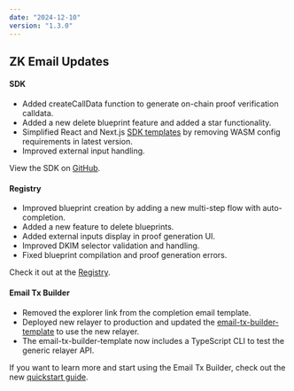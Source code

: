 ```yaml
---
date: "2024-12-10"
version: "1.3.0"
---
```


## ZK Email Updates

#### SDK
- Added createCallData function to generate on-chain proof verification calldata.
- Added a new delete blueprint feature and added a star functionality.
- Simplified React and Next.js [SDK templates](https://github.com/zkemail/sdk-templates/) by removing WASM config requirements in latest version.
- Improved external input handling.

View the SDK on [GitHub](https://github.com/zkemail/zk-email-sdk-js).

#### Registry
- Improved blueprint creation by adding a new multi-step flow with auto-completion.
- Added a new feature to delete blueprints.
- Added external inputs display in proof generation UI.
- Improved DKIM selector validation and handling.
- Fixed blueprint compilation and proof generation errors.

Check it out at the [Registry](https://registry.zk.email/).

#### Email Tx Builder
- Removed the explorer link from the completion email template.
- Deployed new relayer to production and updated the [email-tx-builder-template](https://github.com/zkemail/email-tx-builder-template/) to use the new relayer.
- The email-tx-builder-template now includes a TypeScript CLI to test the generic relayer API.

If you want to learn more and start using the Email Tx Builder, check out the new [quickstart guide](https://docs.zk.email/email-tx-builder/quickstart).
